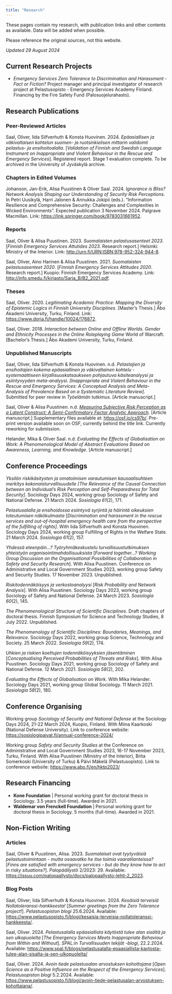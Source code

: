 ```yaml
---
title: "Research"
---
```


These pages contain my research, with publication links and other contents as available. Data will be added when possible.

Please reference the original sources, not this website.

*Updated 29 August 2024*

## Current Research Projects

-   *Emergency Services Zero Tolerance to Discrimination and Harassment - Fact or Fiction?* Project manager and principal investigator of research project at Pelastusopisto - Emergency Services Academy Finland. Financing by the Fire Safety Fund (Palosuojelurahasto).

## Research Publications

### Peer-Reviewed Articles

Saal, Oliver, Iida Silfverhuth & Konsta Huovinen. 2024. *Epäasiallisen ja väkivaltaisen kohtelun suomen- ja ruotsinkielisen mittarin validointi pelastus- ja ensihoitoalalla*. \[*Validation of Finnish and Swedish Language Instrument on Inappropriate and Violent Behaviour in the Rescue and Emergency Services*\]. Registered report. Stage 1 evaluation complete. To be archived in the University of Jyväskylä archive.

### Chapters in Edited Volumes

Johanson, Jan-Erik, Alisa Puustinen & Oliver Saal. 2024. *Ignorance is Bliss? Network Analysis Shaping our Understanding of Security Risk Perceptions*. In Petri Uusikylä, Harri Jalonen & Annukka Jokipii (eds.). "Information Resilience and Comprehensive Security: Challenges and Complexities in Wicked Environments". Expected publication 3 November 2024. Palgrave Macmillan. Link: <https://link.springer.com/book/9783031661952>.

### Reports

Saal, Oliver & Alisa Puustinen. 2023. *Suomalaisten pelastusasenteet 2023*. \[*Finnish Emergency Services Attutides 2023*. Research report.\] Helsinki: Ministry of the Interior. Link: <http://urn.fi/URN:ISBN:978-952-324-944-8>.

Saal, Oliver, Aino Harinen & Alisa Puustinen. 2021. *Suomalaisten pelastusasenteet 2020*. \[*Finnish Emergency Services Attitudes 2020*. Research report.\] Kuopio: Finnish Emergency Services Academy. Link: <http://info.smedu.fi/kirjasto/Sarja_B/B2_2021.pdf>.

### Theses

Saal, Oliver. 2020. *Legitimating Academic Practice: Mapping the Diversity of Epistemic Logics in Finnish University Disciplines*. \[Master's Thesis.\] Åbo Akademi University, Turku, Finland. Link: <https://www.doria.fi/handle/10024/176872>.

Saal, Oliver. 2018. *Interaction between Online and Offline Worlds. Gender and Ethnicity Processes in the Online Roleplaying Game* World of Warcraft. \[Bachelor's Thesis.\] Åbo Akademi University, Turku, Finland.

### Unpublished Manuscripts

Saal, Oliver, Iida Silfverhuth & Konsta Huovinen. n.d. *Pelastajien ja ensihoitajien kokema epäasiallinen ja väkivaltainen kohtelu - systemaattiseen kirjallisuuskatsaukseen pohjautuva käsiteanalyysi ja esiintyvyyden meta-analyysi. \[Inappropriate and Violent Behaviour in the Rescue and Emergency Services: A Conceptual Analysis and Meta-Analysis of Prevalence Based on a Systematic Literature Review\].* Submitted for peer review in *Työelämän tutkimus*. \[Article manuscript.\]

Saal, Oliver & Alisa Puustinen. n.d. [*Measuring Subjective Risk Perception as a Latent Construct: A Semi-Confirmatory Factor Analytic Approach*](https://osaal.github.io/resources/saalpuustinen2023.html). \[Article manuscript.\] Supplementary files available at: <https://osf.io/cs97b/>. Pre-print version available soon on OSF, currently behind the title link. Currently reworking for submission.

Helander, Mika & Oliver Saal. n.d. *Evaluating the Effects of Globalisation on Work: A Phenomenological Model of Abstract Evaluations Based on Awareness, Learning, and Knowledge*. \[Article manuscript.\]

## Conference Proceedings

*Yksilön riskikäsitysten ja omatoimisen varautumisen kausaalisuhteen merkitys kokonaisturvallisuudelle \[The Relevance of the Causal Connection between an Individual's Risk Perception and Self-Preparedness for Total Security\]*. Sociology Days 2024, working group Sociology of Safety and National Defense. 21 March 2024. *Sosiologia* *61*(2), 171.

*Pelastusalalla ja ensihoidossa esiintyvä syrjintä ja häirintä oikeuksien toteutumisen näkökulmasta* \[*Discrimination and harassment in the rescue services and out-of-hospital emergency health care from the perspective of the fulfilling of rights\]*. With Iida Silfverhuth and Konsta Huovinen. Sociology Days 2024, working group Fulfilling of Rights in the Welfare State. 21 March 2024. *Sosiologia 61*(2), 157.

*Yhdessä eteenpäin...? Työryhmäkeskustelu turvallisuustutkimuksen yhteistyön organisointimahdollisuuksista* \[*Forward together...? Working Group Discussion on the Organisational Possibilities of Collaboration in Safety and Security Research*\]. With Alisa Puustinen. Conference on Administrative and Local Government Studies 2023, working group Safety and Security Studies. 17 November 2023. Unpublished.

*Riskitodennäköisyys ja verkostoanalyysi* \[*Risk Probability and Network Analysis*\]. With Alisa Puustinen. Sociology Days 2023, working group Sociology of Safety and National Defense. 24 March 2023. *Sosiologia* *60*(2), 145.

*The Phenomenological Structure of Scientific Disciplines*. Draft chapters of doctoral thesis. Finnish Symposium for Science and Technology Studies, 8 July 2022. Unpublished.

*The Phenomenology of Scientific Disciplines: Boundaries, Meanings, and Relevance*. Sociology Days 2022, working group Science, Technology and Society. 25 March 2022. *Sosiologia 59*(2), 174.

*Uhkien ja riskien koettujen todennäköisyyksien jäsentäminen* \[*Conceptualising Perceived Probabilities of Threats and Risks*\]. With Alisa Puustinen. Sociology Days 2021, working group Sociology of Safety and National Defense. 12 March 2021. *Sosiologia 58*(2), 202.

*Evaluating the Effects of Globalisation on Work*. With Mika Helander. Sociology Days 2021, working group Global Sociology. 11 March 2021. *Sosiologia 58*(2), 180.

## Conference Organising

Working group *Sociology of Security and National Defense* at the Sociology Days 2024, 21-22 March 2024, Kuopio, Finland. With Miina Kaarkoski (National Defense University). Link to conference website: <https://sosiologipaivat.fi/annual-conference-2024/>

Working group *Safety and Security Studies* at the Conference on Administrative and Local Government Studies 2023, 16-17 November 2023, Turku, Finland. With Alisa Puustinen (Ministry of the Interior), Brita Somerkoski (University of Turku) & Päivi Mäkelä (Pelastusopisto). Link to conference website: <https://www.abo.fi/en/hktp2023/>

## Research Financing

-   **Kone Foundation** \| Personal working grant for doctoral thesis in Sociology. 3.5 years (full-time). Awarded in 2021.
-   **Waldemar von Frenckell Foundation** \| Personal working grant for doctoral thesis in Sociology. 5 months (full-time). Awarded in 2021.

## Non-Fiction Writing

### Articles

Saal, Oliver & Puustinen, Alisa. 2023. *Suomalaiset ovat tyytyväisiä pelastustoimintaan - mutta osaavatko he itse toimia vaaratilanteissa?* \[*Finns are satisfied with emergency services - but do they know how to act in risky situations?*\]. *Palopäällystö* 2/2023: 29. Available: <https://issuu.com/palopaallysto/docs/palopaallysto-lehti-2_2023>.

### Blog Posts

Saal, Oliver; Iida Silfverhuth & Konsta Huovinen. 2024. *Kesäisiä terveisiä Nollatoleranssi-hankkeesta!* \[*Summer greetings from the Zero Tolerance project!*\]. *Pelastusopiston blogi* 25.6.2024. Available: <https://www.pelastusopisto.fi/blogi/kesaisia-terveisia-nollatoleranssi-hankkeesta/>.

Saal, Oliver. 2024. *Pelastusalalla epäasiallista käytöstä tulee alan sisältä ja sen ulkopuolelta* \[*The Emergency Services Meets Inappropriate Behaviour from Within and Without*\]. *SPAL:in Turvallisuuden tekijät -blogi*, 22.2.2024. Available: <https://www.spal.fi/blogs/pelastusalalla-epaasiallista-kaytosta-tulee-alan-sisalta-ja-sen-ulkopuolelta/>

Saal, Oliver. 2024. *Avoin tiede pelastusalan arvostuksen kohottojana* \[*Open Science as a Positive Influence on the Respect of the Emergency Services*\]. *Pelastusopiston blogi* 5.2.2024. Available: <https://www.pelastusopisto.fi/blogi/avoin-tiede-pelastusalan-arvostuksen-kohottajana/>.

